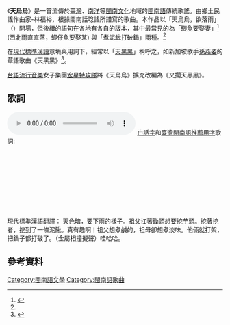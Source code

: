 {{Infobox Hokkien name
| title      = 天烏烏
| hanji      = 
| poj        = Thiⁿ O͘-o͘
| hanlo      = 
| tl         = Thinn Oo-oo
| bp         = Tnī Ōo'ōo
| hokkienipa = 
| lm         = 
| image      = 
| image_size = 
| caption    = 
}}
《'''天烏烏'''》是一首流傳於[[臺灣|臺灣]]、[[南洋|南洋]]等[[閩南文化|閩南文化]]地域的[[閩南語|閩南語]]傳統歌謠。由鄉土民謠作曲家-林福裕，根據閩南話唸謠所譜寫的歌曲。本作品以「天烏烏，欲落雨」（{{lang|nan|thiⁿ o͘-o͘, beh lo̍h-hō͘}}）開場，但後續的語句在各地有各自的版本，其中最常見的為「[[鯽魚|鯽魚]]要娶妻」<ref>{{cite web|url=http://cls.lib.ntu.edu.tw/LM/langu/adage_list.asp?sTitle=%A4%D1%B6%C2%B6%C2&sType=%B5%A3%C1%C1|title=台灣諺語|website=cls.lib.ntu.edu.tw}}</ref> (西北雨直直落，鯽仔魚要娶某) 與「煮[[泥鰍|泥鰍]]打破鍋」兩種。<ref name="林仁昱"/>

在[[現代標準漢語|現代標準漢語]]意境與用詞下，經常以「[[天黑黑|天黑黑]]」稱呼之，如新加坡歌手[[孫燕姿|孫燕姿]]的華語歌曲《天黑黑》<ref>{{cite web|url=https://www.youtube.com/watch?v=zi8z6RPYGV0|title=孫燕姿 Sun Yan-Zi - 天黑黑 Cloudy Day (華納 official 官方完整版MV)|publisher=|accessdate=2017-10-03|archive-date=2018-05-14|archive-url=https://web.archive.org/web/20180514082947/https://www.youtube.com/watch?v=zi8z6RPYGV0&gl=US&hl=en|dead-url=no}}</ref>。

[[台語流行音樂|台語流行音樂]]女子樂團[[宏星特攻隊|宏星特攻隊]]將《天烏烏》擴充改編為《又擱天黑黑》。

== 歌詞 ==
[[File:Thinn-oo-oo.mp3|thumb]]
[[白話字|白話字]]和[[臺灣閩南語推薦用字|臺灣閩南語推薦用字]]歌詞:<br />
{{lang|tw|Thiⁿ o͘-o͘, beh lo̍h-hō͘. 天烏烏欲落雨}}<br />
{{lang|tw|A-kong-á gia̍h tî-thâu beh ku̍t ô͘. 阿公仔攑[[鋤頭|鋤頭]]欲掘[[芋|芋]]}}<br />
{{lang|tw|Ku̍t--ah ku̍t, ku̍t--ah ku̍t. 掘啊掘掘啊掘}}<br />
{{lang|tw|Ku̍t--tio̍h chi̍t bóe soân-liu-kó͘! 掘著一尾[[泥鰍|旋溜鮕]]}}<br />
{{lang|tw|I-iah-het-to͘ chin-chiàⁿ chhù-bī! 咿喲嘿都真正趣味}}<br />
{{lang|tw|A-kong-á beh chú kiâm; 阿公仔欲煮鹹}}<br />
{{lang|tw|a-má beh chú chiáⁿ. 阿嬤欲煮䭕}}<br />
{{lang|tw|Nn̄g ê sio-phah lóng phòa tiáⁿ. 兩個相拍弄破鼎}}<br />
{{lang|tw|I-iah-het-to͘ lóng-tong-chhìn-tong-chhiang! 咿喲嘿都鋃鐺拭鐺嗆}}<br />
{{lang|tw|Oah-hah-hah! 哇哈哈}}

現代標準漢語翻譯：
天色暗，要下雨的樣子。祖父扛著鋤頭想要挖芋頭。挖著挖者，挖到了一條泥鰍。真有趣啊！祖父想煮鹹的，祖母卻想煮淡味。他倆就打架，把鍋子都打破了。（金屬相撞擬聲）哇哈哈。

==參考資料==
{{reflist|1|refs=

<ref name="林仁昱">{{cite web |url=http://140.120.80.53/retrieve/81631/68371-1.pdf |title=〈天烏烏〉歌謠辭類型與定型化發展研究 |accessdate= |last= |first= |author=林仁昱 |coauthors= |date=2007-03 |work= |publisher=興大人文學報 |archive-date=2016-10-14 |archive-url=https://web.archive.org/web/20161014013827/http://140.120.80.53/retrieve/81631/68371-1.pdf |dead-url=yes }}</ref>

}}
[[Category:閩南語文學|Category:閩南語文學]]
[[Category:閩南語歌曲|Category:閩南語歌曲]]